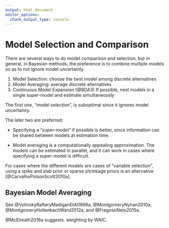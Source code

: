 ```yaml
---
output: html_document
editor_options: 
  chunk_output_type: console
---
```

# Model Selection and Comparison

There are several ways to do model comparison and selection, but in general,
in Bayesian methods, the preference is to combine multiple models so as to not ignore model uncertainty.

1.  Model Selection: choose the best model among discrete alternatives
1.  Model Averaging: average discrete alternatives
1.  Continuous Model Expansion (@BDA3) If possible, nest models in a single super-model and estimate simultaneously

The first one, "model selection", is suboptimal since it ignores model uncertainty.

The later two are preferred:

-   Specifying a "super-model" if possible is better, since
    information can be shared between models at estimation time.

-   Model averaging is a computationally appealing approximation. The models
    can be estimated in parallel, and it can work in cases where specifying a
    super-model is difficult.

For cases where the different models are cases of "variable selection", using
a spike and slab prior or sparse shrinkage priors is an alternative [@CarvalhoPolsonScott2010a].

## Bayesian Model Averaging

See @VolinskyRafteryMadiganEtAl1999a, @MontgomeryNyhan2010a, @MontgomeryHollenbachWard2012a, and @FragosoNeto2015a.

@McElreath2016a suggests. weighting by WAIC.
